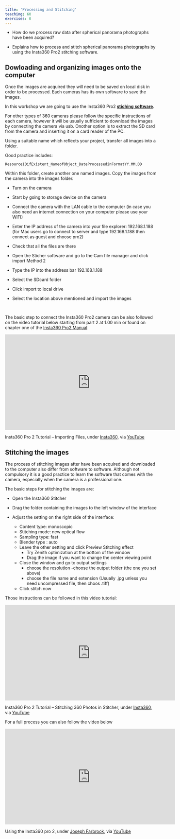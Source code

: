```yaml
---
title: 'Processing and Stitching'
teaching: 60
exercises: 0
---
```



:::::::::::::::::::::::::::::::::::::: questions 



- How do we process raw data after spherical panorama photographs have been acquired? 

:::::::::::::::::::::::::::::::::::::::::::::::::

:::::::::::::::::::::::::::::::::::::: objectives 



- Explains how to process and stitch spherical panorama photographs by using
the Insta360 Pro2 stitching software. 

:::::::::::::::::::::::::::::::::::::::::::::::::


<!--
<span style="color:red">
NICOLA PLEASE explain the process rather than including a video.
</span>
-->

## Dowloading and organizing images onto the computer

Once the images are acquired they will need to be saved on local disk in order to be processed. Each cameras has its own software to save the images. 


In this workshop we are going to use the Insta360 Pro2 [**stiching software**](https://www.insta360.com/download/insta360-pro2). 


For other types of 360 cameras please follow the specific instructions of each camera, however it will be usually sufficient to download the images by connecting the camera via usb. Onother option is to extract the SD card from the camera and inserting it on a card reader of the PC.

Using a suitable name which reflects your project, transfer all images into a folder.

Good practice includes:

    ResourceIDifExistent_NameofObject_DateProcessedinFormatYY.MM.DD
    
Within this folder, create another one named images. Copy the images from the camera into the images folder.

 - Turn on the camera

 - Start by going to storage device on the camera

 - Connect the camera with the LAN cable to the computer (in case you also need an internet connection on your computer please use your WIFI)
 
 - Enter the IP address of the camera into your file explorer: 192.168.1.188\pro2 (for Mac users go to connect to server and type 192.168.1.188 then connect as guest and choose pro2)
 
 - Check that all the files are there
 
 - Open the Sticher software and go to the Cam file manager and click import Method 2
 
 - Type the IP into the address bar 192.168.1.188
 
 - Select the SDcard folder
 
 - Click import to local drive
 
 - Select the location above mentioned and import the images
 
 
\

The basic step to connect the Insta360 Pro2 camera can be also followed on the video tutorial below starting from part 2 at 1.00 min or found on chapter one of the [Insta360 Pro2 Manual](https://data.d4science.org/shub/E_ZWY4eFRLK3JxQWdxU0lDb0pBV2VsZStzM0toVG1xRTJZZUVMd1VVZExpcDJHaElpWm41d0JTMFhJaU9Id0owWA==)

<iframe width="560" height="315" src="https://www.youtube.com/embed/HEKvguHE8HM?si=7rLzOtexpkAoZVjG" title="YouTube video player" frameborder="0" allow="accelerometer; autoplay; clipboard-write; encrypted-media; gyroscope; picture-in-picture; web-share" allowfullscreen></iframe> 

Insta360 Pro 2 Tutorial – Importing Files, under [Insta360](https://www.insta360.com/), via [YouTube](https://www.youtube.com/watch?v=HEKvguHE8HM) 


## Stitching the images
The process of stitching images after have been acquired and downloaded to the computer also differ from software to software. Although not compulsory it is a good practice to learn the software that comes with the camera, especially when the camera is a professional one.

The basic steps for stitching the images are:

- Open the Insta360 Stitcher

- Drag the folder containing the images to the left window of the interface

- Adjust the setting on the right side of the interface:

  - Content type: monoscopic
  - Stitching mode: new optical flow
  - Sampling type: fast
  - Blender type : auto
  - Leave the other setting and click Preview Stitching effect
    - Try Zenith optimization at the bottom of the window
    - Drag the image if you want to change the center viewing point
  - Close the window and go to output settings
    - choose the resolution
    -choose the output folder (the one you set above)
    - choose the file name and extension (Usually .jpg unless you need uncompressed file, then choos .tiff)
  - Click stitch now
  



Those instructions can be followed in this video tutorial:

<iframe width="560" height="315" src="https://www.youtube.com/embed/ZozZv_ONfi8?si=NFKpjsdrsJfhgW76" title="YouTube video player" frameborder="0" allow="accelerometer; autoplay; clipboard-write; encrypted-media; gyroscope; picture-in-picture; web-share" allowfullscreen></iframe>


Insta360 Pro 2 Tutorial – Stitching 360 Photos in Stitcher, under [Insta360](https://www.insta360.com/), via [YouTube](https://www.youtube.com/watch?v=ZozZv_ONfi8) 



For a full process you can also follow the video below

<iframe width="560" height="315" src="https://www.youtube.com/embed/SwzBG5F84Pc?si=JV-zwA1Tx8o8KG4V" title="YouTube video player" frameborder="0" allow="accelerometer; autoplay; clipboard-write; encrypted-media; gyroscope; picture-in-picture; web-share" allowfullscreen></iframe>

Using the Insta360 pro 2, under [Joseph Farbrook](https://www.youtube.com/@josephfarbrook), via [YouTube](https://www.youtube.com/watch?v=SwzBG5F84Pc)
